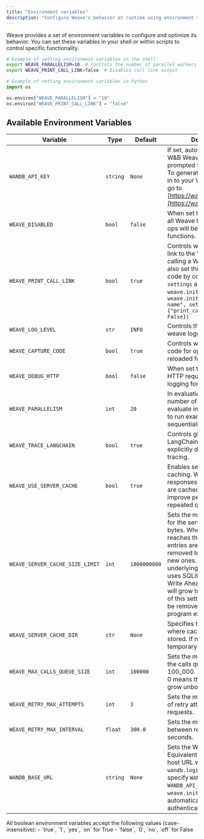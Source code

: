 ```yaml
---
title: "Environment variables"
description: "Configure Weave's behavior at runtime using environment variables"
---
```


Weave provides a set of environment variables to configure and optimize its behavior. You can set these variables in your shell or within scripts to control specific functionality.

```bash
# Example of setting environment variables in the shell
export WEAVE_PARALLELISM=10  # Controls the number of parallel workers
export WEAVE_PRINT_CALL_LINK=false  # Disables call link output
```

```python lines
# Example of setting environment variables in Python
import os

os.environ["WEAVE_PARALLELISM"] = "10"
os.environ["WEAVE_PRINT_CALL_LINK"] = "false"
```

## Available Environment Variables

| Variable | Type | Default | Description |
|----------|------|---------|-------------|
| `WANDB_API_KEY` | `string` | `None` | If set, automatically log into W&B Weave without being prompted for your API key. To generate an API key, log in to your W&B account and go to [https://wandb.ai/authorize](https://wandb.ai/authorize). |
| `WEAVE_DISABLED` | `bool` | `false` | When set to `true`, disables all Weave tracing. Weave ops will behave like regular functions. |
| `WEAVE_PRINT_CALL_LINK` | `bool` | `true` | Controls whether to print a link to the Weave UI when calling a Weave op. You can also set this directly in your code by configuring the `settings` argument for `weave.init()` like this: `weave.init("your-project-name", settings={"print_call_link": False})` |
| `WEAVE_LOG_LEVEL` | `str` | `INFO` | Controls the log level of the weave logger.
| `WEAVE_CAPTURE_CODE` | `bool` | `true` | Controls whether to save code for ops so they can be reloaded for later use. |
| `WEAVE_DEBUG_HTTP` | `bool` | `false` | When set to `true`, turns on HTTP request and response logging for debugging. |
| `WEAVE_PARALLELISM` | `int` | `20` | In evaluations, controls the number of examples to evaluate in parallel. Set to `1` to run examples sequentially. |
| `WEAVE_TRACE_LANGCHAIN` | `bool` | `true` | Controls global tracing for LangChain. Set to `false` to explicitly disable LangChain tracing. |
| `WEAVE_USE_SERVER_CACHE` | `bool` | `true` | Enables server response caching. When enabled, responses from the server are cached to disk to improve performance for repeated queries. |
| `WEAVE_SERVER_CACHE_SIZE_LIMIT` | `int` | `1000000000` | Sets the maximum size limit for the server cache in bytes. When the cache reaches this size, older entries are automatically removed to make space for new ones. Important: the underlying implementation uses SQLite which has a Write Ahead Log (WAL) that will grow to 4MB regardless of this setting. This WAL will be removed when the program exits. |
| `WEAVE_SERVER_CACHE_DIR` | `str` | `None` | Specifies the directory where cache files should be stored. If not set, a temporary directory is used. |
| `WEAVE_MAX_CALLS_QUEUE_SIZE` | `int` | `100000` | Sets the maximum size of the calls queue.  Defaults to 100_000.  Setting a value of 0 means the queue can grow unbounded. |
| `WEAVE_RETRY_MAX_ATTEMPTS` | `int` | `3` | Sets the maximum number of retry attempts for failed requests. |
| `WEAVE_RETRY_MAX_INTERVAL` | `float` | `300.0` | Sets the maximum interval between retry attempts in seconds. |
| `WANDB_BASE_URL` | `string` | `None` | Sets the Weave host URL. Equivalent to entering the host URL when prompted by `wandb.login()`. You can specify `WANDB_BASE_URL` and `WANDB_API_KEY` before using `weave.init()` to automatically log into and authenticate to Weave. |

<Note>
All boolean environment variables accept the following values (case-insensitive):
- `true`, `1`, `yes`, `on` for True
- `false`, `0`, `no`, `off` for False
</Note>
